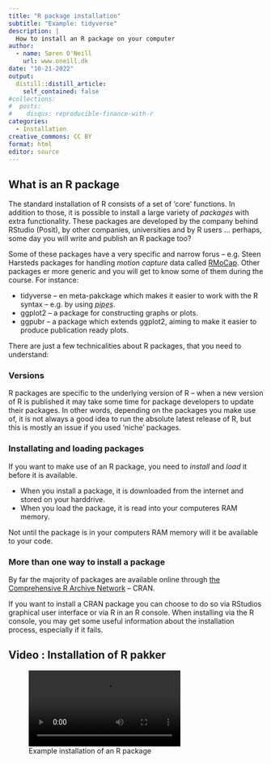 ```yaml
---
title: "R package installation"
subtitle: "Example: tidyverse"
description: |
  How to install an R package on your computer
author:
  - name: Søren O'Neill
    url: www.oneill.dk
date: "10-21-2022"
output:
  distill::distill_article:
    self_contained: false
#collections:
#  posts:
#    disqus: reproducible-finance-with-r
categories:
  - Installation
creative_commons: CC BY
format: html
editor: source
---
```


## What is an R package

The standard installation of R consists of a set of 'core' functions. In addition to those, it is possible to install a large variety of _packages_ with extra functionality. These packages are developed by the company behind RStudio (Posit), by other companies, universities and by R users ... perhaps, some day you will write and publish an R package too?

Some of these packages have a very specific and narrow forus -- e.g. Steen Harsteds packages for handling _motion capture_ data called [RMoCap]("https://github.com/steenharsted/RMoCap"). Other packages er more generic and you will get to know some of them during the course. For instance:

* tidyverse -- en meta-pakckage which makes it easier to work with the R syntax -- e.g. by using <abbr title="A pipe is written as: A %>% B. It is an easy and intuitive way to combine different R functions in a chain where the output of function A is used as input for the function B.">_pipes_</abbr>.
* ggplot2 -- a package for constructing graphs or plots.
* ggpubr -- a package which extends ggplot2, aiming to make it easier to produce publication ready plots.

There are just a few technicalities about R packages, that you need to understand:

### Versions

R packages are specific to the underlying version of R -- when a new version of R is published it may take some time for package developers to update their packages. In other words, depending on the packages you make use of, it is not always a good idea to run the absolute latest release of R, but this is mostly an issue if you used 'niche' packages.

### Installating and loading packages

If you want to make use of an R package, you need to _install_ and _load_ it before it is available.

* When you install a package, it is downloaded from the internet and stored on your harddrive.
* When you load the package, it is read into your computeres RAM memory.


Not until the package is in your computers RAM memory will it be available to your code.

### More than one way to install a package

By far the majority of packages are available online through [the Comprehensive R Archive Network](https://cran.r-project.org/) -- CRAN.

If you want to install a CRAN package you can choose to do so via RStudios graphical user interface or via R in an R console. When installing via the R console, you may get some useful information about the installation process, especially if it fails.

::: {.callout-note collapse="true"}
## Video : Installation of R pakker

![Example installation of an R package](video/install_packages_easy.webm)
:::

<script src="https://giscus.app/client.js"
        data-repo="sorenoneill/r4phd"
        data-repo-id="R_kgDOJ9etDQ"
        data-category="Announcements"
        data-category-id="DIC_kwDOJ9etDc4CYApF"
        data-mapping="pathname"
        data-strict="0"
        data-reactions-enabled="0"
        data-emit-metadata="0"
        data-input-position="bottom"
        data-theme="cobalt"
        data-lang="en"
        crossorigin="anonymous"
        async>
</script>
